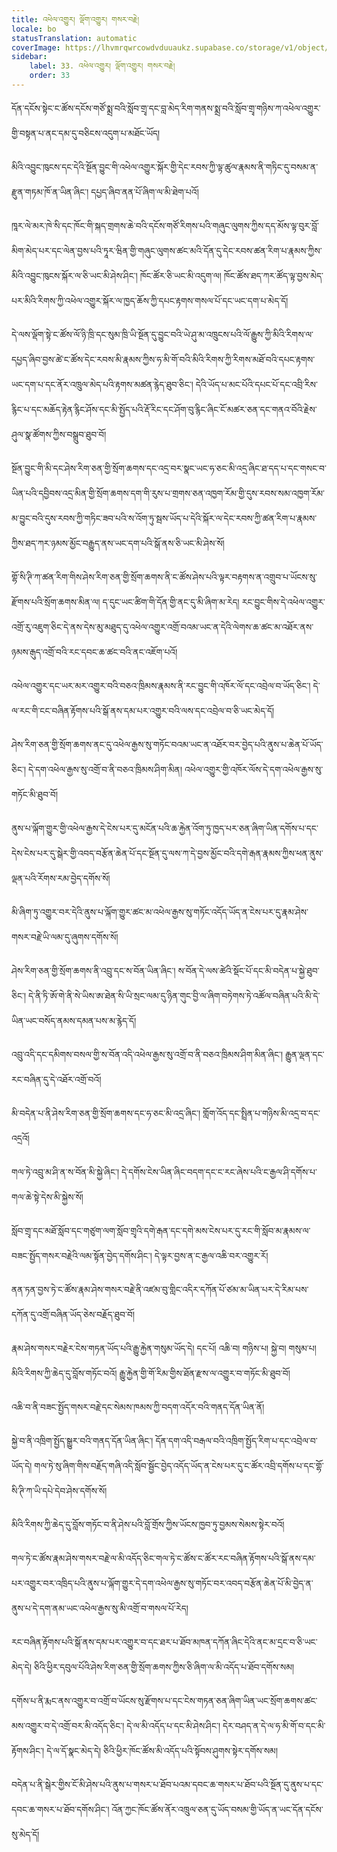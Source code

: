 ```yaml
---
title: འཕེལ་འགྱུར། ལྡོག་འགྱུར། གསར་བརྗེ།
locale: bo
statusTranslation: automatic
coverImage: https://lhvmrqwrcowdvduuaukz.supabase.co/storage/v1/object/public/strapi-uploads/small_cover-educacion-fundamental.webp-2d51a7828a2b1309555be27f7e2a61a0.webp
sidebar:
    label: 33. འཕེལ་འགྱུར། ལྡོག་འགྱུར། གསར་བརྗེ།
    order: 33
---
```

དོན་དངོས་སྟེང་ང་ཚོས་དངོས་གཙོ་སྨྲ་བའི་སློབ་གྲྭ་དང་བླ་མེད་རིག་གནས་སྨྲ་བའི་སློབ་གྲྭ་གཉིས་ཀ་འཕེལ་འགྱུར་གྱི་བསྟན་པ་ནང་དམ་དུ་བཅིངས་འདུག་པ་མཐོང་ཡོད།

མིའི་འབྱུང་ཁུངས་དང་དེའི་སྔོན་བྱུང་གི་འཕེལ་འགྱུར་སྐོར་གྱི་དེང་རབས་ཀྱི་ལྟ་ཚུལ་རྣམས་ནི་གཏིང་དུ་བསམ་ན་རྫུན་གཏམ་ཁོ་ན་ཡིན་ཞིང་། དཔྱད་ཞིབ་ནན་པོ་ཞིག་ལ་མི་ཐེག་པའོ།

ཁཱར་ལེ་མར་ཁེ་སི་དང་ཁོང་གི་སྐད་གྲགས་ཆེ་བའི་དངོས་གཙོ་རིགས་པའི་གཞུང་ལུགས་ཀྱིས་དད་མོས་ལྟ་བུར་བློ་མིག་མེད་པར་དང་ལེན་བྱས་པའི་ཏཱར་ཝིན་གྱི་གཞུང་ལུགས་ཚང་མའི་དོན་དུ་དེང་རབས་ཚན་རིག་པ་རྣམས་ཀྱིས་མིའི་འབྱུང་ཁུངས་སྐོར་ལ་ཅི་ཡང་མི་ཤེས་ཤིང་། ཁོང་ཚོར་ཅི་ཡང་མི་འདུག་ལ། ཁོང་ཚོས་ཐད་ཀར་ཚོད་ལྟ་བྱས་མེད་པར་མིའི་རིགས་ཀྱི་འཕེལ་འགྱུར་སྐོར་ལ་ཁྱད་ཆོས་ཀྱི་དཔང་རྟགས་གསལ་པོ་དང་ཡང་དག་པ་མེད་དོ།

དེ་ལས་ལྡོག་སྟེ་ང་ཚོས་ལོ་ཉི་ཁྲི་དང་སུམ་ཁྲི་ཡི་སྔོན་དུ་བྱུང་བའི་ཡེ་ཤུ་མ་འཁྲུངས་པའི་ལོ་རྒྱུས་ཀྱི་མིའི་རིགས་ལ་དཔྱད་ཞིབ་བྱས་ཚེ་ང་ཚོས་དེང་རབས་མི་རྣམས་ཀྱིས་ཧ་མི་གོ་བའི་མིའི་རིགས་ཀྱི་རིགས་མཐོ་བའི་དཔང་རྟགས་ཡང་དག་པ་དང་ནོར་འཁྲུལ་མེད་པའི་རྟགས་མཚན་རྙེད་ཐུབ་ཅིང་། དེའི་ཡོད་པ་མང་པོའི་དཔང་པོ་དང་འབྲི་རིས་རྙིང་པ་དང་མཆོད་རྟེན་རྙིང་ཤོས་དང་མི་སྤྱོད་པའི་རྡོ་རིང་དང་ཤོག་བུ་རྙིང་ཞིང་ངོ་མཚར་ཅན་དང་གནའ་བོའི་རྗེས་ཤུལ་སྣ་ཚོགས་ཀྱིས་བསྒྲུབ་ཐུབ་བོ།

སྔོན་བྱུང་གི་མི་དང་ཤེས་རིག་ཅན་གྱི་སྲོག་ཆགས་དང་འདྲ་བར་སྣང་ཡང་ཧ་ཅང་མི་འདྲ་ཞིང་ཐ་དད་པ་དང་གསང་བ་ཡིན་པའི་དབྱིབས་འདྲ་མིན་གྱི་སྲོག་ཆགས་དག་གི་རུས་པ་གྲགས་ཅན་འཁྱག་རོམ་གྱི་དུས་རབས་སམ་འཁྱག་རོམ་མ་བྱུང་བའི་དུས་རབས་ཀྱི་གཏིང་ཟབ་པའི་ས་འོག་ཏུ་སྦས་ཡོད་པ་དེའི་སྐོར་ལ་དེང་རབས་ཀྱི་ཚན་རིག་པ་རྣམས་ཀྱིས་ཐད་ཀར་ཉམས་མྱོང་བརྒྱུད་ནས་ཡང་དག་པའི་སྒོ་ནས་ཅི་ཡང་མི་ཤེས་སོ།

གྷོ་སི་ཊི་ཀ་ཚན་རིག་གིས་ཤེས་རིག་ཅན་གྱི་སྲོག་ཆགས་ནི་ང་ཚོས་ཤེས་པའི་ལྟར་བརྟགས་ན་འགྲུབ་པ་ཡོངས་སུ་རྫོགས་པའི་སྲོག་ཆགས་མིན་ལ། ད་དུང་ཡང་ཚིག་གི་དོན་གྱི་ནང་དུ་མི་ཞིག་མ་རེད། རང་བྱུང་གིས་དེ་འཕེལ་འགྱུར་འགྲོ་རུ་འཇུག་ཅིང་དེ་ནས་དེས་མུ་མཐུད་དུ་འཕེལ་འགྱུར་འགྲོ་བའམ་ཡང་ན་དེའི་ལེགས་ཆ་ཚང་མ་འཐོར་ནས་ཉམས་རྒུད་འགྲོ་བའི་རང་དབང་ཆ་ཚང་བའི་ནང་འཇོག་པའོ།

འཕེལ་འགྱུར་དང་ཡར་མར་འགྱུར་བའི་བཅའ་ཁྲིམས་རྣམས་ནི་རང་བྱུང་གི་འཁོར་ལོ་དང་འབྲེལ་བ་ཡོད་ཅིང་། དེ་ལ་རང་གི་ངང་བཞིན་རྟོགས་པའི་སྒོ་ནས་དམ་པར་འགྱུར་བའི་ལས་དང་འབྲེལ་བ་ཅི་ཡང་མེད་དོ།

ཤེས་རིག་ཅན་གྱི་སྲོག་ཆགས་ནང་དུ་འཕེལ་རྒྱས་སུ་གཏོང་བའམ་ཡང་ན་འཐོར་བར་བྱེད་པའི་ནུས་པ་ཆེན་པོ་ཡོད་ཅིང་། དེ་དག་འཕེལ་རྒྱས་སུ་འགྲོ་བ་ནི་བཅའ་ཁྲིམས་ཤིག་མིན། འཕེལ་འགྱུར་གྱི་འཁོར་ལོས་དེ་དག་འཕེལ་རྒྱས་སུ་གཏོང་མི་ཐུབ་བོ།

ནུས་པ་ལྐོག་གྱུར་གྱི་འཕེལ་རྒྱས་དེ་ངེས་པར་དུ་མངོན་པའི་ཆ་རྐྱེན་འོག་ཏུ་ཁྱད་པར་ཅན་ཞིག་ཡིན་དགོས་པ་དང་དེས་ངེས་པར་དུ་སྒེར་གྱི་འབད་བརྩོན་ཆེན་པོ་དང་སྔོན་དུ་ལས་ཀ་དེ་བྱས་མྱོང་བའི་དགེ་རྒན་རྣམས་ཀྱིས་ཕན་ནུས་ལྡན་པའི་རོགས་རམ་བྱེད་དགོས་སོ།

མི་ཞིག་ཏུ་འགྱུར་བར་དེའི་ནུས་པ་ལྐོག་གྱུར་ཚང་མ་འཕེལ་རྒྱས་སུ་གཏོང་འདོད་ཡོད་ན་ངེས་པར་དུ་རྣམ་ཤེས་གསར་བརྗེ་ཡི་ལམ་དུ་ཞུགས་དགོས་སོ།

ཤེས་རིག་ཅན་གྱི་སྲོག་ཆགས་ནི་འབྲུ་དང་ས་བོན་ཡིན་ཞིང་། ས་བོན་དེ་ལས་ཚེའི་སྡོང་པོ་དང་མི་བདེན་པ་སྐྱེ་ཐུབ་ཅིང་། དེ་ནི་ཏི་ཨོ་གེ་ནི་སེ་ཡིས་ཨ་ཐེན་སི་ཡི་སྲང་ལམ་དུ་ཉིན་གུང་བྱི་ལ་ཞིག་བཏེགས་ཏེ་འཚོལ་བཞིན་པའི་མི་དེ་ཡིན་ཡང་བསོད་ནམས་དམན་པས་མ་རྙེད་དོ།

འབྲུ་འདི་དང་དམིགས་བསལ་གྱི་ས་བོན་འདི་འཕེལ་རྒྱས་སུ་འགྲོ་བ་ནི་བཅའ་ཁྲིམས་ཤིག་མིན་ཞིང་། རྒྱུན་ལྡན་དང་རང་བཞིན་དུ་དེ་འཐོར་འགྲོ་བའོ།

མི་བདེན་པ་ནི་ཤེས་རིག་ཅན་གྱི་སྲོག་ཆགས་དང་ཧ་ཅང་མི་འདྲ་ཞིང་། གློག་འོད་དང་སྤྲིན་པ་གཉིས་མི་འདྲ་བ་དང་འདྲའོ།

གལ་ཏེ་འབྲུ་མ་ཤི་ན་ས་བོན་མི་སྐྱེ་ཞིང་། དེ་དགོས་ངེས་ཡིན་ཞིང་བདག་དང་ང་རང་ཞེས་པའི་ང་རྒྱལ་ཤི་དགོས་པ་གལ་ཆེ་སྟེ་དེས་མི་སྐྱེས་སོ།

སློབ་གྲྭ་དང་མཐོ་སློབ་དང་གཙུག་ལག་སློབ་གྲྭའི་དགེ་རྒན་དང་དགེ་མས་ངེས་པར་དུ་རང་གི་སློབ་མ་རྣམས་ལ་བཟང་སྤྱོད་གསར་བརྗེའི་ལམ་སྟོན་བྱེད་དགོས་ཤིང་། དེ་ལྟར་བྱས་ན་ང་རྒྱལ་འཆི་བར་འགྱུར་རོ།

ནན་ཏན་བྱས་ཏེ་ང་ཚོས་རྣམ་ཤེས་གསར་བརྗེ་ནི་འཛམ་བུ་གླིང་འདིར་དཀོན་པོ་ཙམ་མ་ཡིན་པར་དེ་རིམ་པས་དཀོན་དུ་འགྲོ་བཞིན་ཡོད་ཅེས་བརྗོད་ཐུབ་བོ།

རྣམ་ཤེས་གསར་བརྗེར་ངེས་གཏན་ཡོད་པའི་རྒྱུ་རྐྱེན་གསུམ་ཡོད་དེ། དང་པོ། འཆི་བ། གཉིས་པ། སྐྱེ་བ། གསུམ་པ། མིའི་རིགས་ཀྱི་ཆེད་དུ་བློས་གཏོང་བའོ། རྒྱུ་རྐྱེན་གྱི་གོ་རིམ་གྱིས་ཐོན་རྫས་ལ་འགྱུར་བ་གཏོང་མི་ཐུབ་བོ།

འཆི་བ་ནི་བཟང་སྤྱོད་གསར་བརྗེ་དང་སེམས་ཁམས་ཀྱི་བདག་འདོར་བའི་གནད་དོན་ཡིན་ནོ།

སྐྱེ་བ་ནི་འཁྲིག་སྤྱོད་སྒྱུར་བའི་གནད་དོན་ཡིན་ཞིང་། དོན་དག་འདི་བརྒལ་བའི་འཁྲིག་སྤྱོད་རིག་པ་དང་འབྲེལ་བ་ཡོད་དེ། གལ་ཏེ་སུ་ཞིག་གིས་བརྗོད་གཞི་འདི་སློབ་སྦྱོང་བྱེད་འདོད་ཡོད་ན་ངེས་པར་དུ་ང་ཚོར་འབྲི་དགོས་པ་དང་གྷོ་སི་ཊི་ཀ་ཡི་དཔེ་དེབ་ཤེས་དགོས་སོ།

མིའི་རིགས་ཀྱི་ཆེད་དུ་བློས་གཏོང་བ་ནི་ཤེས་པའི་བློ་གྲོས་ཀྱིས་ཡོངས་ཁྱབ་ཏུ་བྱམས་སེམས་སྟེར་བའོ།

གལ་ཏེ་ང་ཚོས་རྣམ་ཤེས་གསར་བརྗེ་ལ་མི་འདོད་ཅིང་གལ་ཏེ་ང་ཚོས་ང་ཚོར་རང་བཞིན་རྟོགས་པའི་སྒོ་ནས་དམ་པར་འགྱུར་བར་འཁྲིད་པའི་ནུས་པ་ལྐོག་གྱུར་དེ་དག་འཕེལ་རྒྱས་སུ་གཏོང་བར་འབད་བརྩོན་ཆེན་པོ་མི་བྱེད་ན་ནུས་པ་དེ་དག་ནམ་ཡང་འཕེལ་རྒྱས་སུ་མི་འགྲོ་བ་གསལ་པོ་རེད།

རང་བཞིན་རྟོགས་པའི་སྒོ་ནས་དམ་པར་འགྱུར་བ་དང་ཐར་པ་ཐོབ་མཁན་དཀོན་ཞིང་དེའི་ནང་མ་དྲང་བ་ཅི་ཡང་མེད་དེ། ཅིའི་ཕྱིར་དབུལ་པོའི་ཤེས་རིག་ཅན་གྱི་སྲོག་ཆགས་ཀྱིས་ཅི་ཞིག་ལ་མི་འདོད་པ་ཐོབ་དགོས་སམ།

དགོས་པ་ནི་རྨང་ནས་འགྱུར་བ་འགྲོ་བ་ཡོངས་སུ་རྫོགས་པ་དང་ངེས་གཏན་ཅན་ཞིག་ཡིན་ཡང་སྲོག་ཆགས་ཚང་མས་འགྱུར་བ་དེ་འགྲོ་བར་མི་འདོད་ཅིང་། དེ་ལ་མི་འདོད་པ་དང་མི་ཤེས་ཤིང་། དེར་བཤད་ན་དེ་ལ་ཧ་མི་གོ་བ་དང་མི་རྟོགས་ཤིང་། དེ་ལ་དོ་སྣང་མེད་དེ། ཅིའི་ཕྱིར་ཁོང་ཚོས་མི་འདོད་པའི་སྟོབས་ཤུགས་སྟེར་དགོས་སམ།

བདེན་པ་ནི་སྒེར་གྱིས་ངོ་མི་ཤེས་པའི་ནུས་པ་གསར་པ་ཐོབ་པའམ་དབང་ཆ་གསར་པ་ཐོབ་པའི་སྔོན་དུ་ནུས་པ་དང་དབང་ཆ་གསར་པ་ཐོབ་དགོས་ཤིང་། འོན་ཀྱང་ཁོང་ཚོས་ནོར་འཁྲུལ་ཅན་དུ་ཡོད་བསམ་གྱི་ཡོད་ན་ཡང་དོན་དངོས་སུ་མེད་དོ།
